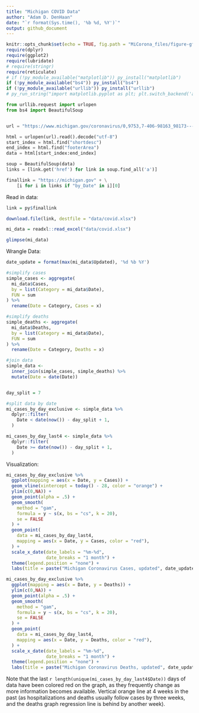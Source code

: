 ```yaml
---
title: "Michigan COVID Data"
author: "Adam D. DenHaan"
date: "`r format(Sys.time(), '%b %d, %Y')`"
output: github_document
---
```


```r
knitr::opts_chunk$set(echo = TRUE, fig.path = "MiCorona_files/figure-gfm/")
require(dplyr)
require(ggplot2)
require(lubridate)
# require(stringr)
require(reticulate)
# if (!py_module_available("matplotlib")) py_install("matplotlib")
if (!py_module_available("bs4")) py_install("bs4")
if (!py_module_available("urllib")) py_install("urllib")
# py_run_string("import matplotlib.pyplot as plt; plt.switch_backend('agg')")
```

```python
from urllib.request import urlopen
from bs4 import BeautifulSoup


url = "https://www.michigan.gov/coronavirus/0,9753,7-406-98163_98173---,00.html"

html = urlopen(url).read().decode("utf-8")
start_index = html.find("shortdesc")
end_index = html.find("footerArea")
data = html[start_index:end_index]

soup = BeautifulSoup(data)
links = [link.get('href') for link in soup.find_all('a')]

finallink = "https://michigan.gov" + \
    [i for i in links if "by_Date" in i][0]
```



Read in data:
```r
link = py$finallink

download.file(link, destfile = "data/covid.xlsx")

mi_data = readxl::read_excel("data/covid.xlsx")

glimpse(mi_data)
```

Wrangle Data:

```r
date_update = format(max(mi_data$Updated), '%d %b %Y')

#simplify cases
simple_cases <- aggregate(
  mi_data$Cases,
  by = list(Category = mi_data$Date),
  FUN = sum
) %>%
  rename(Date = Category, Cases = x)

#simplify deaths
simple_deaths <- aggregate(
  mi_data$Deaths,
  by = list(Category = mi_data$Date),
  FUN = sum
) %>%
  rename(Date = Category, Deaths = x)

#join data
simple_data <-
  inner_join(simple_cases, simple_deaths) %>%
  mutate(Date = date(Date))


day_split = 7

#split data by date
mi_cases_by_day_exclusive <- simple_data %>%
  dplyr::filter(                                   
    Date < date(now()) - day_split + 1,
  )

mi_cases_by_day_last4 <- simple_data %>%
  dplyr::filter(                         
    Date >= date(now()) - day_split + 1,
  )
```


Visualization:
```r
mi_cases_by_day_exclusive %>%
  ggplot(mapping = aes(x = Date, y = Cases)) +
  geom_vline(xintercept = today() - 28, color = "orange") +
  ylim(c(0,NA)) +
  geom_point(alpha = .5) + 
  geom_smooth(
    method = "gam",
    formula = y ~ s(x, bs = "cs", k = 20),
    se = FALSE
  ) +
  geom_point(
    data = mi_cases_by_day_last4,
    mapping = aes(x = Date, y = Cases, color = "red"),
  ) +
  scale_x_date(date_labels = "%m-%d",
               date_breaks = "1 month") + 
  theme(legend.position = "none") +
  labs(title = paste("Michigan Coronavirus Cases, updated", date_update))
```

```r
mi_cases_by_day_exclusive %>%
  ggplot(mapping = aes(x = Date, y = Deaths)) +
  ylim(c(0,NA)) +
  geom_point(alpha = .5) + 
  geom_smooth(
    method = "gam",
    formula = y ~ s(x, bs = "cs", k = 20),
    se = FALSE
  ) +
  geom_point(
    data = mi_cases_by_day_last4,
    mapping = aes(x = Date, y = Deaths, color = "red"),
  ) +
  scale_x_date(date_labels = "%m-%d",
               date_breaks = "1 month") + 
  theme(legend.position = "none") +
  labs(title = paste("Michigan Coronavirus Deaths, updated", date_update))
```

Note that the last `r length(unique(mi_cases_by_day_last4$Date))` days of data have been colored red on the graph, as they frequently change as more information becomes available. Vertical orange line at 4 weeks in the past (as hospitalizations and deaths usually follow cases by three weeks, and the deaths graph regression line is behind by another week).
